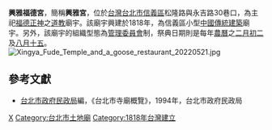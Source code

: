 '''興雅福德宮'''，簡稱'''興雅宮'''，位於[[台灣|台灣]][[台北市|台北市]][[信義區_(臺北市)|信義區]]松隆路與永吉路30巷口，為主祀[[福德正神|福德正神]]之[[道教|道教]]廟宇。該廟宇興建於1818年，為信義區小型[[中國傳統建築|中國傳統建築]]廟宇。另外，該廟宇的組織型態為[[管理委員會|管理委員會]]制，祭典日期則是每年[[農曆|農曆]]之[[二月初二|二月初二]]及[[八月十五|八月十五]]。
[[File:Xingya_Fude_Temple_and_a_goose_restaurant_20220521.jpg|thumb]]

==參考文獻==
{{commonscat|Xingya Fude Temple}}
*[[台北市政府民政局|台北市政府民政局]]編，《台北市寺廟概覽》，1994年，台北市政府民政局

{{台湾小作品}}
{{宗教小作品}}
[[Category:信義區廟宇_(臺北市)|X]]
[[Category:台北市土地廟|Category:台北市土地廟]]
[[Category:1818年台灣建立|Category:1818年台灣建立]]